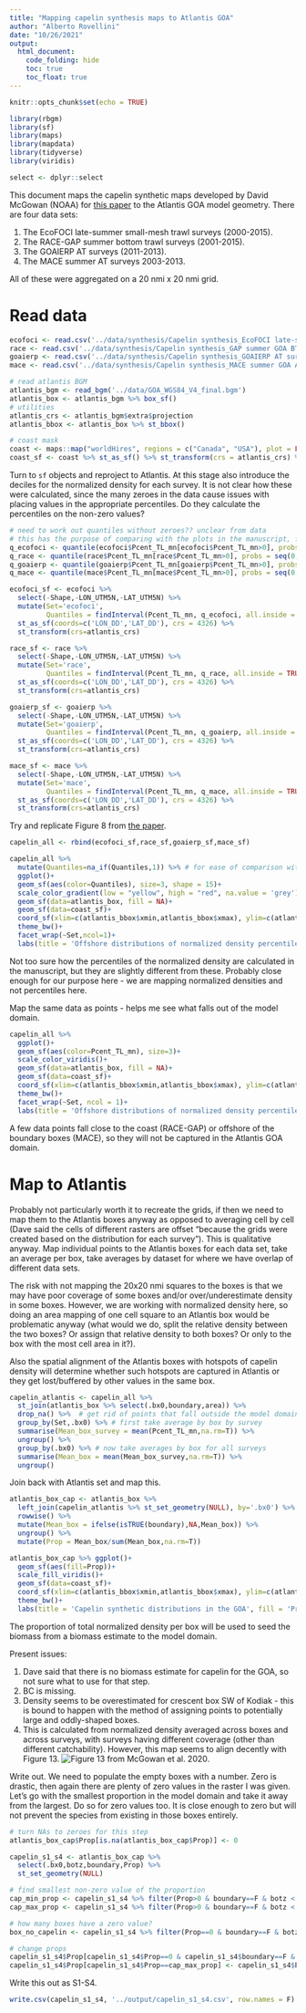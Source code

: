 ```yaml
---
title: "Mapping capelin synthesis maps to Atlantis GOA"
author: "Alberto Rovellini"
date: "10/26/2021"
output:
  html_document:
    code_folding: hide
    toc: true
    toc_float: true
---
```


```r
knitr::opts_chunk$set(echo = TRUE)
```

```r
library(rbgm)
library(sf)
library(maps)
library(mapdata)
library(tidyverse)
library(viridis)
```

```r
select <- dplyr::select
```


This document maps the capelin synthetic maps developed by David McGowan (NOAA) for [this paper](https://doi.org/10.3354/meps13211) to the Atlantis GOA model geometry. There are four data sets:

1. The EcoFOCI late-summer small-mesh trawl surveys (2000-2015).
2. The RACE-GAP summer bottom trawl surveys (2001-2015).
3. The GOAIERP AT surveys (2011-2013).
4. The MACE summer AT surveys 2003-2013.

All of these were aggregated on a 20 nmi x 20 nmi grid.

# Read data
```r
ecofoci <- read.csv('../data/synthesis/Capelin synthesis_EcoFOCI late-summer small-mesh trawl survey 2000-2015_20x20nmi grid.csv')
race <- read.csv('../data/synthesis/Capelin synthesis_GAP summer GOA BT survey 2001-2015_20x20nmi grid.csv')
goaierp <- read.csv('../data/synthesis/Capelin synthesis_GOAIERP AT survey 2011-2013_20x20nmi grid.csv')
mace <- read.csv('../data/synthesis/Capelin synthesis_MACE summer GOA AT survey 2003-2013_20x20nmi grid.csv')

# read atlantis BGM
atlantis_bgm <- read_bgm('../data/GOA_WGS84_V4_final.bgm')
atlantis_box <- atlantis_bgm %>% box_sf()
# utilities
atlantis_crs <- atlantis_bgm$extra$projection
atlantis_bbox <- atlantis_box %>% st_bbox()

# coast mask
coast <- maps::map("worldHires", regions = c("Canada", "USA"), plot = FALSE, fill = TRUE)
coast_sf <- coast %>% st_as_sf() %>% st_transform(crs = atlantis_crs) %>% st_combine()
```

Turn to `sf` objects and reproject to Atlantis. At this stage also introduce the deciles for the normalized density for each survey. It is not clear how these were calculated, since the many zeroes in the data cause issues with placing values in the appropriate percentiles. Do they calculate the percentiles on the non-zero values? 
```r
# need to work out quantiles without zeroes?? unclear from data
# this has the purpose of comparing with the plots in the manuscript, for the actual averaging I will use the normalized density
q_ecofoci <- quantile(ecofoci$Pcent_TL_mn[ecofoci$Pcent_TL_mn>0], probs = seq(0,1,0.1))
q_race <- quantile(race$Pcent_TL_mn[race$Pcent_TL_mn>0], probs = seq(0,1,0.1))
q_goaierp <- quantile(goaierp$Pcent_TL_mn[goaierp$Pcent_TL_mn>0], probs = seq(0,1,0.1))
q_mace <- quantile(mace$Pcent_TL_mn[mace$Pcent_TL_mn>0], probs = seq(0,1,0.1))

ecofoci_sf <- ecofoci %>% 
  select(-Shape,-LON_UTM5N,-LAT_UTM5N) %>% 
  mutate(Set='ecofoci',
         Quantiles = findInterval(Pcent_TL_mn, q_ecofoci, all.inside = TRUE)) %>%# do deciles for plot comparison but then work with normalized densities
  st_as_sf(coords=c('LON_DD','LAT_DD'), crs = 4326) %>%
  st_transform(crs=atlantis_crs)

race_sf <- race %>% 
  select(-Shape,-LON_UTM5N,-LAT_UTM5N) %>% 
  mutate(Set='race',
         Quantiles = findInterval(Pcent_TL_mn, q_race, all.inside = TRUE)) %>% 
  st_as_sf(coords=c('LON_DD','LAT_DD'), crs = 4326) %>%
  st_transform(crs=atlantis_crs)

goaierp_sf <- goaierp %>% 
  select(-Shape,-LON_UTM5N,-LAT_UTM5N) %>% 
  mutate(Set='goaierp',
         Quantiles = findInterval(Pcent_TL_mn, q_goaierp, all.inside = TRUE)) %>% 
  st_as_sf(coords=c('LON_DD','LAT_DD'), crs = 4326) %>%
  st_transform(crs=atlantis_crs)

mace_sf <- mace %>% 
  select(-Shape,-LON_UTM5N,-LAT_UTM5N) %>% 
  mutate(Set='mace',
         Quantiles = findInterval(Pcent_TL_mn, q_mace, all.inside = TRUE)) %>% 
  st_as_sf(coords=c('LON_DD','LAT_DD'), crs = 4326) %>%
  st_transform(crs=atlantis_crs)
```

Try and replicate Figure 8 from [the paper](https://doi.org/10.3354/meps13211).
```r
capelin_all <- rbind(ecofoci_sf,race_sf,goaierp_sf,mace_sf)

capelin_all %>% 
  mutate(Quantiles=na_if(Quantiles,1)) %>% # for ease of comparison with Fig. 8
  ggplot()+
  geom_sf(aes(color=Quantiles), size=3, shape = 15)+
  scale_color_gradient(low = "yellow", high = "red", na.value = 'grey')+
  geom_sf(data=atlantis_box, fill = NA)+
  geom_sf(data=coast_sf)+
  coord_sf(xlim=c(atlantis_bbox$xmin,atlantis_bbox$xmax), ylim=c(atlantis_bbox$ymin,atlantis_bbox$ymax))+
  theme_bw()+
  facet_wrap(~Set,ncol=1)+
  labs(title = 'Offshore distributions of normalized density percentiles')
```
Not too sure how the percentiles of the normalized density are calculated in the manuscript, but they are slightly different from these. Probably close enough for our purpose here - we are mapping normalized densities and not percentiles here.

Map the same data as points - helps me see what falls out of the model domain.
```r
capelin_all %>% 
  ggplot()+
  geom_sf(aes(color=Pcent_TL_mn), size=3)+
  scale_color_viridis()+
  geom_sf(data=atlantis_box, fill = NA)+
  geom_sf(data=coast_sf)+
  coord_sf(xlim=c(atlantis_bbox$xmin,atlantis_bbox$xmax), ylim=c(atlantis_bbox$ymin,atlantis_bbox$ymax))+
  theme_bw()+
  facet_wrap(~Set, ncol = 1)+
  labs(title = 'Offshore distributions of normalized density percentiles')
```
A few data points fall close to the coast (RACE-GAP) or offshore of the boundary boxes (MACE), so they will not be captured in the Atlantis GOA domain.

# Map to Atlantis

Probably not particularly worth it to recreate the grids, if then we need to map them to the Atlantis boxes anyway as opposed to averaging cell by cell (Dave said the cells of different rasters are offset "because the grids were created based on the distribution for each survey"). This is qualitative anyway. 
Map individual points to the Atlantis boxes for each data set, take an average per box, take averages by dataset for where we have overlap of different data sets.

The risk with not mapping the 20x20 nmi squares to the boxes is that we may have poor coverage of some boxes and/or over/underestimate density in some boxes. However, we are working with normalized density here, so doing an area mapping of one cell square to an Atlantis box would be problematic anyway (what would we do, split the relative density between the two boxes? Or assign that relative density to both boxes? Or only to the box with the most cell area in it?).

Also the spatial alignment of the Atlantis boxes with hotspots of capelin density will determine whether such hotspots are captured in Atlantis or they get lost/buffered by other values in the same box.
```r
capelin_atlantis <- capelin_all %>% 
  st_join(atlantis_box %>% select(.bx0,boundary,area)) %>%
  drop_na() %>%  # get rid of points that fall outside the model domain
  group_by(Set,.bx0) %>% # first take average by box by survey
  summarise(Mean_box_survey = mean(Pcent_TL_mn,na.rm=T)) %>% 
  ungroup() %>%
  group_by(.bx0) %>% # now take averages by box for all surveys
  summarise(Mean_box = mean(Mean_box_survey,na.rm=T)) %>% 
  ungroup()
```

Join back with Atlantis set and map this.
```r
atlantis_box_cap <- atlantis_box %>% 
  left_join(capelin_atlantis %>% st_set_geometry(NULL), by='.bx0') %>% 
  rowwise() %>% 
  mutate(Mean_box = ifelse(isTRUE(boundary),NA,Mean_box)) %>% 
  ungroup() %>% 
  mutate(Prop = Mean_box/sum(Mean_box,na.rm=T))

atlantis_box_cap %>% ggplot()+
  geom_sf(aes(fill=Prop))+
  scale_fill_viridis()+
  geom_sf(data=coast_sf)+
  coord_sf(xlim=c(atlantis_bbox$xmin,atlantis_bbox$xmax), ylim=c(atlantis_bbox$ymin,atlantis_bbox$ymax))+
  theme_bw()+
  labs(title = 'Capelin synthetic distributions in the GOA', fill = 'Proportion of \ntotal biomass')
```

The proportion of total normalized density per box will be used to seed the biomass from a biomass estimate to the model domain. 

Present issues:

1. Dave said that there is no biomass estimate for capelin for the GOA, so not sure what to use for that step.
2. BC is missing.
3. Density seems to be overestimated for crescent box SW of Kodiak - this is bound to happen with the method of assigning points to potentially large and oddly-shaped boxes.
4. This is calculated from normalized density averaged across boxes and across surveys, with surveys having different coverage (other than different catchability). However, this map seems to align decently with Figure 13. ![Figure 13 from McGowan et al. 2020](image.png).

Write out. We need to populate the empty boxes with a number. Zero is drastic, then again there are plenty of zero values in the raster I was given. Let's go with the smallest proportion in the model domain and take it away from the largest. Do so for zero values too. It is close enough to zero but will not prevent the species from existing in those boxes entirely. 
```r
# turn NAs to zeroes for this step
atlantis_box_cap$Prop[is.na(atlantis_box_cap$Prop)] <- 0

capelin_s1_s4 <- atlantis_box_cap %>% 
  select(.bx0,botz,boundary,Prop) %>% 
  st_set_geometry(NULL) 

# find smallest non-zero value of the proportion
cap_min_prop <- capelin_s1_s4 %>% filter(Prop>0 & boundary==F & botz < 0) %>% select(Prop) %>% pull() %>% min()
cap_max_prop <- capelin_s1_s4 %>% filter(Prop>0 & boundary==F & botz < 0) %>% select(Prop) %>% pull() %>% max()

# how many boxes have a zero value?
box_no_capelin <- capelin_s1_s4 %>% filter(Prop==0 & boundary==F & botz < 0) %>% pull(Prop) %>% length()

# change props
capelin_s1_s4$Prop[capelin_s1_s4$Prop==0 & capelin_s1_s4$boundary==F & capelin_s1_s4$botz < 0] <- cap_min_prop
capelin_s1_s4$Prop[capelin_s1_s4$Prop==cap_max_prop] <- capelin_s1_s4$Prop[capelin_s1_s4$Prop==cap_max_prop]-(cap_min_prop*box_no_capelin)
```

Write this out as S1-S4.
```r
write.csv(capelin_s1_s4, '../output/capelin_s1_s4.csv', row.names = F)
```
